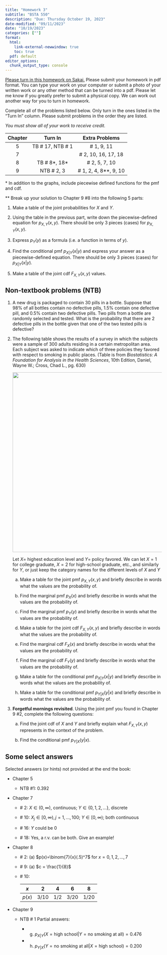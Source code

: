 ```yaml
---
title: "Homework 3"
subtitle: "BSTA 550"
description: "Due: Thursday October 19, 2023"
date-modified: "09/11/2023"
date: "10/19/2023"
categories: [""]
format: 
  html:
    link-external-newwindow: true
    toc: true
  pdf: default 
editor_options: 
  chunk_output_type: console
---
```


[Please turn in this homework on Sakai.](https://sakai.ohsu.edu/portal/site/BSTA-550-1-12619-F23/tool/085b18e7-8118-4a51-ace5-0255aa46136e) Please submit your homework in pdf format. You can type your work on your computer or submit a photo of your written work or any other method that can be turned into a pdf. Please let me know if you greatly prefer to submit a physical copy. We can work out another way for you to turn in homework.

Complete all of the problems listed below. Only turn in the ones listed in the "Turn In" column. Please submit problems in the order they are listed.

*You must show all of your work to receive credit.*

::: center
| Chapter |      Turn In       |      Extra Problems      |
|:-------:|:------------------:|:------------------------:|
|    5    | TB \# 17, NTB \# 1 |       \# 1, 9, 11        |
|    7    |                    |   \# 2, 10, 16, 17, 18   |
|    8    |  TB \# 8\*, 18\*   |      \# 2, 5, 7, 10      |
|    9    |    NTB \# 2, 3     | \# 1, 2, 4, 8\*\*, 9, 10 |
:::

\* In addition to the graphs, include piecewise defined functions for the pmf and cdf.

\*\* Break up your solution to Chapter 9 #8 into the following 5 parts:

1.  Make a table of the joint probabilities for $X$ and $Y$.

2.  Using the table in the previous part, write down the piecewise-defined equation for $p_{X,Y}(x,y)$. There should be only 3 pieces (cases) for $p_{X,Y}(x,y)$.

3.  Express $p_Y(y)$ as a formula (i.e. a function in terms of $y$).

4.  Find the conditional pmf $p_{X|Y}(x|y)$ and express your answer as a piecewise-defined equation. There should be only 3 pieces (cases) for $p_{X|Y}(x|y)$.

5.  Make a table of the joint cdf $F_{X,Y}(x,y)$ values.

## Non-textbook problems (NTB)

1.  A new drug is packaged to contain 30 pills in a bottle. Suppose that 98% of all bottles contain no defective pills, 1.5% contain one defective pill, and 0.5% contain two defective pills. Two pills from a bottle are randomly selected and tested. What is the probability that there are 2 defective pills in the bottle given that one of the two tested pills is defective?

2.  The following table shows the results of a survey in which the subjects were a sample of 300 adults residing in a certain metropolitan area. Each subject was asked to indicate which of three policies they favored with respect to smoking in public places. (Table is from *Biostatistics: A Foundation for Analysis in the Health Sciences*, 10th Edition, Daniel, Wayne W.; Cross, Chad L., pg. 630)

    ![](Table_Smoking_vs_Education_Level.png){fig-align="center" width="6in"}

    Let $X=$ highest education level and $Y=$ policy favored. We can let $X=1$ for college graduate, $X=2$ for high-school graduate, etc., and similarly for $Y$, or just keep the category names for the different levels of $X$ and $Y$

    a.  Make a table for the joint pmf $p_{X,Y}(x,y)$ and briefly describe in words what the values are the probability of.

    b.  Find the marginal pmf $p_{X}(x)$ and briefly describe in words what the values are the probability of.

    c.  Find the marginal pmf $p_{Y}(y)$ and briefly describe in words what the values are the probability of.

    d.  Make a table for the joint cdf $F_{X,Y}(x,y)$ and briefly describe in words what the values are the probability of.

    e.  Find the marginal cdf $F_{X}(x)$ and briefly describe in words what the values are the probability of.

    f.  Find the marginal cdf $F_{Y}(y)$ and briefly describe in words what the values are the probability of.

    g.  Make a table for the conditional pmf $p_{X|Y}(x|y)$ and briefly describe in words what the values are the probability of.

    h.  Make a table for the conditional pmf $p_{Y|X}(y|x)$ and briefly describe in words what the values are the probability of.

3.  **Forgetful mornings revisited**. Using the joint pmf you found in Chapter 9 #2, complete the following questions:

    a.  Find the joint cdf of $X$ and $Y$ and briefly explain what $F_{X,Y}(x,y)$ represents in the context of the problem.

    b.  Find the conditional pmf $p_{Y|X}(y|x)$.

## Some select answers

Selected answers (or hints) not provided at the end the book:

-   Chapter 5

    -   NTB #1: 0.392

-   Chapter 7

    -   \# 2: $X\in(0,\infty)$, continuous; $Y\in\{0,1,2,\ldots\}$, discrete

    -   \# 10: $X_j\in[0,\infty),j=1,\ldots,100$; $Y\in[0,\infty)$; both continuous

    -   \# 16: $Y$ could be 0

    -   \# 18: Yes, a r.v. can be both. Give an example!

-   Chapter 8

    -   \# 2: (a) $p(x)=\binom{7}{x}(.5)^7$ for $x=0,1,2,\ldots,7$

    -   \# 9: (a) $c = \frac{1}{8}$

    -   \# 10:

        ::: center
        |  $x$   |  2   |  4  |  6   |  8   |
        |:------:|:----:|:---:|:----:|:----:|
        | $p(x)$ | 3/10 | 1/2 | 3/20 | 1/20 |
        :::

-   Chapter 9

    -   NTB \# 1 Partial answers:

        -   

            (g) $p_{X|Y}(X=\text{high school}| Y=\text{no smoking at all}) = 0.476$

        -   

            (h) $p_{Y|X}( Y=\text{no smoking at all}|X=\text{high school}) = 0.200$

